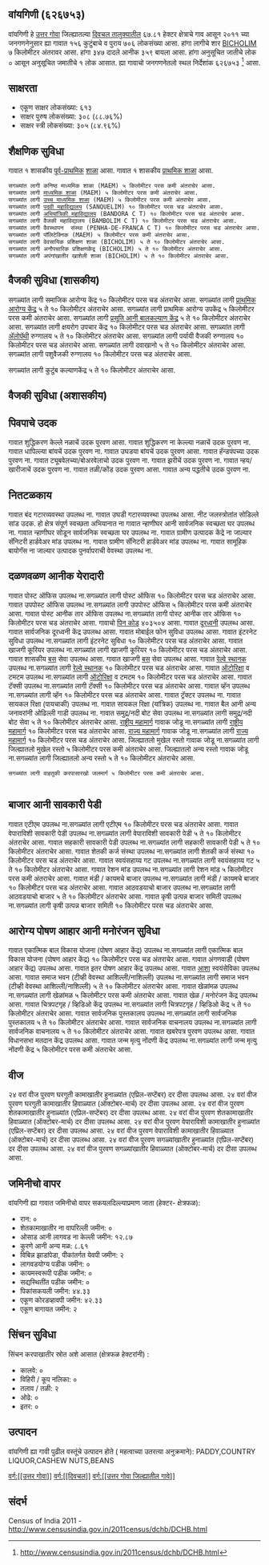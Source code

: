 {{माहितीचौकट भारतीय न्यायक्षेत्र
|प्रकार = गाव
|जनगणना २०११_स्थलनिर्देशांक=६२६७५३
|स्थानिक_नाव=वांयगिणी
|तालुका_नाव=दिवचल
|जिल्हा_नाव=उत्तर गोवा
|राज्य_नाव=गोंय
|विभाग=
|जिल्हा=[[उत्तर गोवा]]
|तालुका_नावे=[[दिवचल]]
|जवळचे_शहर=[[BICHOLIM]]
|अक्षांश=                                     
|रेखांश=                                                                                                                                               
|शोधक_स्थान=right
|क्षेत्रफळ_एकूण=०.६८
|समुद्र सपाटीपासून उंची=
|लोकसंख्या_एकूण=७०६                                                                                                                                                                                                                       
|लोकसंख्या_वर्ष=२०११
|लोकसंख्या_घनता=१०४१
|लोकसंख्या_पुरुष=३४७
|लोकसंख्या_स्त्री=३५९
|लिंग_गुणोत्तर=१०३४
|अधिकृत_भाषा=[[कोंकणी, मराठी]]
}}                                                                                                                                                                                                                                                                                                                                                                                                                                                                                                                                                                                                                                                                                                                                                                                                                                                                                                                                                                                                                                                                                                                                                                                                                                                                                                                                                                                                                                            

== वांयगिणी (६२६७५३) ==
      
वांयगिणी हे [[उत्तर गोवा जिल्हा  | उत्तर गोवा]] जिल्ह्यातल्या [[दिवचल | दिवचल तालुक्यातील]] ६७.८१ हेक्टर क्षेत्राचे गाव आसून २०११ च्या जनगणनेनुसार ह्या गावात १५६ कुटुंबाचे व पुराय ७०६ लोकसंख्या आसा. हांगा लागीचे शार [[BICHOLIM]] ७ किलोमीटर अंतरावर आसा. हांगा ३४७ दादले आनीक ३५९ बायला आसा. हांगा अनुसूचित जातीचे लोक ० आसून अनुसूचित जमातीचे १ लोक आसात. ह्या गावाचो जनगणनेतलो स्थल निर्देशांक ६२६७५३  <ref>http://www.censusindia.gov.in/2011census/dchb/DCHB.html</ref> आसा.


== साक्षरता ==  
* एकूण  साक्षर  लोकसंख्या: ६१३
* साक्षर पुरुष लोकसंख्या: ३०८ (८८.७६%)
* साक्षर स्त्री लोकसंख्या: ३०५ (८४.९६%)


== शैक्षणिक सुविधा ==  
﻿गावात १ शासकीय [[पूर्व प्राथमिक शिक्षण|पूर्व-प्राथमिक]] [[शाळा]] आसा. 
﻿गावात १ शासकीय [[प्राथमिक शाळा]] आसा. 
 सगळ्यांत लागी कनिष्ठ माध्यमिक शाळा (MAEM) ५ किलोमीटर परस कमी अंतराचेर आसा.
 सगळ्यांत लागी [[माध्यमिक शाळा]] (MAEM) ५ किलोमीटर परस कमी अंतराचेर आसा.
 सगळ्यांत लागी [[उच्च माध्यमिक शिक्षण|उच्च माध्यमिक शाळा]] (MAEM) ५ किलोमीटर परस कमी अंतराचेर आसा.
 सगळ्यांत लागी [[महाविद्यालय|पदवी महाविद्यालय]] (SANQUELIM) १० किलोमीटर परस चड अंतराचेर आसा.
 सगळ्यांत लागी [[अभियांत्रिकी|अभियांत्रिकी महाविद्यालय]] (BANDORA C T) १० किलोमीटर परस चड अंतराचेर आसा.
 सगळ्यांत लागी वैजकी महाविद्यालय (BAMBOLIM C T) १० किलोमीटर परस चड अंतराचेर आसा.
 सगळ्यांत लागी वैवस्थापन  संस्था (PENHA-DE-FRANCA C T) १० किलोमीटर परस चड अंतराचेर आसा.
 सगळ्यांत लागी पॉलिटेक्निक (MAEM) ५ किलोमीटर परस कमी अंतराचेर आसा.
 सगळ्यांत लागी वेवसायिक प्रशिक्षण शाळा (BICHOLIM) ५ ते १० किलोमीटर अंतराचेर आसा.
 सगळ्यांत लागी अनौपचारिक प्रशिक्षणकेंद्र (BICHOLIM) ५ ते १० किलोमीटर अंतराचेर आसा.
 सगळ्यांत लागी अपंगांखातीर खाशेली शाळा (BICHOLIM) ५ ते १० किलोमीटर अंतराचेर आसा.
 


== वैजकी सुविधा (शासकीय) ==
सगळ्यांत लागी समाजिक आरोग्य केंद्र १० किलोमीटर परस चड अंतराचेर आसा.
सगळ्यांत लागी [[प्राथमिक आरोग्य केंद्र]] ५ ते १० किलोमीटर अंतराचेर आसा.
सगळ्यांत लागी प्राथमिक आरोग्य उपकेंद्र ५ किलोमीटर परस कमी अंतराचेर आसा.
सगळ्यांत लागी [[प्रसूती| प्रसूति आनी बालकल्याण केंद्र]] ५ ते १० किलोमीटर अंतराचेर आसा.
सगळ्यांत लागी क्षयरोग उपचार केंद्र १० किलोमीटर परस चड अंतराचेर आसा.
सगळ्यांत लागी [[अॅलोपॅथी|अ‍ॅलोपॅथी]] रुग्णालय ५ ते १० किलोमीटर अंतराचेर आसा.
सगळ्यांत लागी पर्यायी वैजकी रुग्णालय १० किलोमीटर परस चड अंतराचेर आसा.
सगळ्यांत लागी दवाखानो ५ ते १० किलोमीटर अंतराचेर आसा.
सगळ्यांत लागी पशुवैजकी रुग्णालय १० किलोमीटर परस चड अंतराचेर आसा.

सगळ्यांत लागी कुटुंब कल्याणकेंद्र ५ ते १० किलोमीटर अंतराचेर आसा.                  
                                                      

== वैजकी सुविधा (अशासकीय) ==








                                                                        


== पिवपाचे उदक ==
गावात शुद्धिकरण केल्ले नळाचें उदक पुरवण आसा.
गावात शुद्धिकरण ना केल्ल्या नळाचें उदक पुरवण ना. 
गावात धापिल्ल्या बांयचें उदक पुरवण ना. 
गावात उघडया बांयचें उदक पुरवण आसा.
गावात हॅन्डपंपच्या उदक पुरवण ना. 
गावात ट्यूबवेलच्या/बोअरवेलाचो उदक पुरवण ना. 
गावात झरीचें उदक पुरवण ना. 
गावात न्हय/खारीजाचें उदक पुरवण ना. 
गावात तळी/कोंड उदक पुरवण आसा.
गावात अन्य पद्धतीचे उदक पुरवण ना. 


== नितटळकाय ==
गावात बंद गटारव्यवस्था उपलब्ध ना.
गावात उघडी गटारव्यवस्था उपलब्ध आसा.
नीट जलस्त्रोतांत सोडिल्ले सांड उदक.
हो क्षेत्र संपूर्ण स्वच्छता अभियानात ना
गावात न्हाणीघर आनी सार्वजनिक स्वच्छता घर उपलब्ध ना.
गावात न्हाणीघर सोडून सार्वजनिक स्वच्छता घर उपलब्ध ना.
गावात ग्रामीण उत्पादक केंद्रे ना जाल्यार सॅनिटरी हार्डवेअर मांड उपलब्ध ना.
गावात ग्रामीण सॅनिटरी हार्डवेअर मांड उपलब्ध ना.
गावात सामूहिक बायोगॅस ना जाल्यार उत्पादक पुनर्वापराची वेवस्था उपलब्ध ना.


== दळणवळण आनीक येरादारी ==
गावात पोस्ट ऑफिस उपलब्ध ना.सगळ्यांत लागी पोस्ट ऑफिस १० किलोमीटर परस चड अंतराचेर आसा.
गावात उपपोस्ट ऑफिस उपलब्ध ना.सगळ्यांत लागी उपपोस्ट ऑफिस ५ किलोमीटर परस कमी अंतराचेर आसा.
गावात पोस्ट आनीक तार ऑफिस उपलब्ध ना.सगळ्यांत लागी पोस्ट आनीक तार ऑफिस १० किलोमीटर परस चड अंतराचेर आसा.
गावाचो [[पिन कोड]] ४०३५०४  आसा.
गावात [[दूरध्वनी]] उपलब्ध आसा. 
गावात सार्वजनिक दूरध्वनी केंद्र उपलब्ध आसा. 
गावात मोबाईल फोन सुविधा उपलब्ध आसा. 
गावात इंटरनेट सुविधा उपलब्ध ना.सगळ्यांत लागी इंटरनेट सुविधा १० किलोमीटर परस चड अंतराचेर आसा.
गावात खाजगी कूरियर उपलब्ध ना.सगळ्यांत लागी खाजगी कूरियर १० किलोमीटर परस चड अंतराचेर आसा.
गावात शासकीय [[बस]] सेवा उपलब्ध आसा. 
गावात खाजगी [[बस]] सेवा उपलब्ध आसा. 
गावात [[रेल्वे स्थानक]] उपलब्ध ना.सगळ्यांत लागी [[रेल्वे स्थानक]] १० किलोमीटर परस चड अंतराचेर आसा.
गावात [[ऑटोरिक्षा]] व टमटम उपलब्ध ना.सगळ्यांत लागी [[ऑटोरिक्षा]] व टमटम १० किलोमीटर परस चड अंतराचेर आसा.
गावात टॅक्सी उपलब्ध ना.सगळ्यांत लागी टॅक्सी १० किलोमीटर परस चड अंतराचेर आसा.
गावात व्हॅन उपलब्ध ना.सगळ्यांत लागी व्हॅन १० किलोमीटर परस चड अंतराचेर आसा.
गावात ट्रॅक्टर उपलब्ध ना. 
गावात सायकल रिक्षा (पायचाकी) उपलब्ध ना. 
गावात सायकल रिक्षा (यांत्रिक) उपलब्ध ना. 
गावात बैल आनी अन्य जनावरांनी ओढिल्ली गाडी उपलब्ध ना. 
गावात समुद्र/नदी बोट सेवा उपलब्ध ना.सगळ्यांत लागी समुद्र/नदी बोट सेवा ५ ते १० किलोमीटर अंतराचेर आसा.
[[राष्ट्रीय महामार्ग]] गावाक जोडू ना.सगळ्यांत लागी [[राष्ट्रीय महामार्ग]] १० किलोमीटर परस चड अंतराचेर आसा.
[[राज्य महामार्ग (भारत)|राज्य महामार्ग]] गावाक जोडू ना.सगळ्यांत लागी [[राज्य महामार्ग (भारत)|राज्य महामार्ग]] १० किलोमीटर परस चड अंतराचेर आसा.
जिल्ह्यातलो मुखेल रस्तो गावाक जोडू ना.सगळ्यांत लागी जिल्ह्यातलो मुखेल रस्तो ५ किलोमीटर परस कमी अंतराचेर आसा.
जिल्ह्यातलो अन्य रस्तो गावाक जोडू ना.सगळ्यांत लागी जिल्ह्यातलो अन्य रस्तो ५ ते १० किलोमीटर अंतराचेर आसा.
  
  
  
 सगळ्यांत लागी वाहतुकी करपासारखो जलमार्ग ५ किलोमीटर परस कमी अंतराचेर आसा.
  


== बाजार आनी सावकारी पेडी ==
गावात एटीएम उपलब्ध ना.सगळ्यांत लागी एटीएम १० किलोमीटर परस चड अंतराचेर आसा.
गावात वेपाराविशी सावकारी पेडी उपलब्ध ना.सगळ्यांत लागी वेपाराविशी सावकारी पेडी ५ ते १० किलोमीटर अंतराचेर आसा.
गावात सहकारी सावकारी पेडी उपलब्ध ना.सगळ्यांत लागी सहकारी सावकारी पेडी ५ ते १० किलोमीटर अंतराचेर आसा.
गावात शेतकी कर्ज संस्था उपलब्ध ना.सगळ्यांत लागी शेतकी कर्ज संस्था १० किलोमीटर परस चड अंतराचेर आसा.
गावात स्वयंसहाय्य गट उपलब्ध ना.सगळ्यांत लागी स्वयंसहाय्य गट ५ ते १० किलोमीटर अंतराचेर आसा.
गावात रेशन मांड उपलब्ध ना.सगळ्यांत लागी रेशन मांड ५ किलोमीटर परस कमी अंतराचेर आसा.
गावात मंडी / कायमचे बाजार उपलब्ध ना.सगळ्यांत लागी मंडी / कायमचे बाजार १० किलोमीटर परस चड अंतराचेर आसा.
गावात आठवडयाचो बाजार उपलब्ध ना.सगळ्यांत लागी आठवडयाचो बाजार ५ ते १० किलोमीटर अंतराचेर आसा.
गावात कृषी उत्पन्न बाजार समिती उपलब्ध ना.सगळ्यांत लागी कृषी उत्पन्न बाजार समिती १० किलोमीटर परस चड अंतराचेर आसा.


== आरोग्य पोषण आहार आनी मनोरंजन सुविधा ==
गावात एकात्मिक बाल विकास योजना (पोषण आहार केंद्र) उपलब्ध ना.सगळ्यांत लागी एकात्मिक बाल विकास योजना (पोषण आहार केंद्र) १० किलोमीटर परस चड अंतराचेर आसा.
गावात अंगणवाडी (पोषण आहार केंद्र) उपलब्ध आसा. 
गावात इतर पोषण आहार केंद्र उपलब्ध आसा. 
गावात [[आरोग्य|आशा]] स्वयंसेविका उपलब्ध आसा. 
गावात समाज भवन (टीव्ही वेवस्था आशिल्ली/नाशिल्ली) उपलब्ध ना.सगळ्यांत लागी समाज भवन (टीव्ही वेवस्था आशिल्ली/नाशिल्ली) ५ ते १० किलोमीटर अंतराचेर आसा.
गावात खेळांमळ उपलब्ध ना.सगळ्यांत लागी खेळांमळ ५ किलोमीटर परस कमी अंतराचेर आसा.
गावात खेळ / मनोरंजन केंद्र उपलब्ध आसा. 
गावात चित्रपटगृह / व्हिडिओ केंद्र उपलब्ध ना.सगळ्यांत लागी चित्रपटगृह / व्हिडिओ केंद्र ५ ते १० किलोमीटर अंतराचेर आसा.
गावात सार्वजनिक पुस्तकालय उपलब्ध ना.सगळ्यांत लागी सार्वजनिक पुस्तकालय ५ ते १० किलोमीटर अंतराचेर आसा.
गावात सार्वजनिक वाचनालय उपलब्ध ना.सगळ्यांत लागी सार्वजनिक वाचनालय ५ ते १० किलोमीटर अंतराचेर आसा.
गावात खबरेपत्र पुरवण उपलब्ध आसा. 
गावात विधानसभा मतदान केंद्र उपलब्ध आसा. 
गावात जन्म मृत्यु नोंदणी केंद्र उपलब्ध ना.सगळ्यांत लागी जन्म मृत्यु नोंदणी केंद्र ५ किलोमीटर परस कमी अंतराचेर आसा.


== वीज ==
२४ वरां वीज पुरवण घरगुती कामाखातीर हुनाळ्यांत (एप्रिल-सप्टेंबर) दर दीसा उपलब्ध आसा.
२४ वरां वीज पुरवण घरगुती कामाखातीर हिवाळ्यात (ऑक्टोबर-मार्च) दर दीसा उपलब्ध आसा.
२४ वरां वीज पुरवण शेतकामाखातीर हुनाळ्यांत (एप्रिल-सप्टेंबर) दर दीसा उपलब्ध आसा.
२४ वरां वीज पुरवण शेतकामाखातीर हिवाळ्यात (ऑक्टोबर-मार्च) दर दीसा उपलब्ध आसा.
२४ वरां वीज पुरवण वेपाराविशी कामाखातीर हुनाळ्यांत (एप्रिल-सप्टेंबर) दर दीसा उपलब्ध आसा.
२४ वरां वीज पुरवण वेपाराविशी कामाखातीर हिवाळ्यात (ऑक्टोबर-मार्च) दर दीसा उपलब्ध आसा.
२४ वरां वीज पुरवण सगळ्यांखातीर हुनाळ्यांत (एप्रिल-सप्टेंबर) दर दीसा उपलब्ध आसा.
२४ वरां वीज पुरवण सगळ्यांखातीर हिवाळ्यात (ऑक्टोबर-मार्च) दर दीसा उपलब्ध आसा.


== जमिनीचो वापर ==
वांयगिणी ह्या गावात जमिनीचो वापर सकयलदिल्ल्याप्रमाण जाता (हेक्टर- क्षेत्रफळ):
* रान: ०
* शेतकामाखातीर ना वापरिल्ली जमीन: ०
* ओसाड आनी लागवड ना केल्ली जमीन: १२.८७
* कुरणे आनी अन्य मळ: ८.६१
* विबिन्न झाडांपेडा, पीकांतर्गत येवपी जमीन: २
* लागवडयोग्य पडीक जमीन: ०
* कायमस्वरूपी पडीक जमीन: ०
* सद्यस्थितींत पडीक जमीन: ०
* पिकांसकयली जमीन: ४४.३३
* एकूण कोरडव्हावपी जमीन: ४२.३३
* एकूण बागायत जमीन: २


== सिंचन सुविधा ==
सिंचन करपाखातीर स्रोत अशे आसात (क्षेत्रफळ हेक्टरांनी) :
* कालवे: ०
* विहिरी / कूप नलिका: ०
* तलाव / तळी: २
* ओढे: ०
* इतर: ०


== उत्पादन ==
वांयगिणी ह्या गावी पुढील वस्तूंचे उत्पादन होते ( महत्वाच्या उतरत्या अनुक्रमाने): PADDY,COUNTRY LIQUOR,CASHEW NUTS,BEANS


[[वर्ग:[[उत्तर गोवा]]]]
[[वर्ग:[[दिवचल]]]]
[[वर्ग:[[उत्तर गोवा जिल्ह्यातील गावे]]]]


== संदर्भ ==
Census of India 2011 - http://www.censusindia.gov.in/2011census/dchb/DCHB.html 


